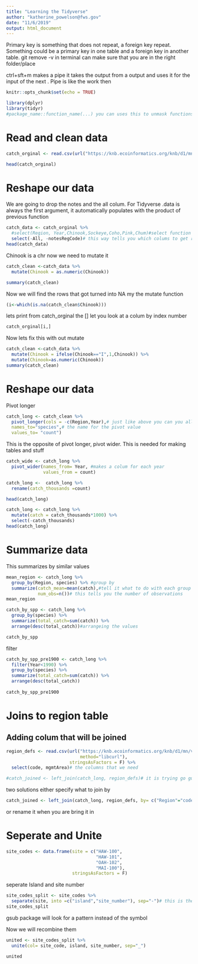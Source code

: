 ```yaml
---
title: "Learning the Tidyverse"
author: "katherine_powelson@fws.gov"
date: "11/6/2019"
output: html_document
---
```

Primary key is something that does not repeat, a foreign key repeat. Something could be a primary key in one table and a foreign key in another table. 
git remove -v in terminal can make sure that you are in the right folder/place

ctrl+sft+m makes a pipe  it takes the output from a output and uses it for the input of the next . Pipe is like the work then
```r
knitr::opts_chunk$set(echo = TRUE)
```

```r
library(dplyr)
library(tidyr)
#package_name::function_name(...) you can uses this to unmask functions  
```
# Read and clean data 
```r
catch_orginal <- read.csv(url("https://knb.ecoinformatics.org/knb/d1/mn/v2/object/df35b.302.1",method="libcurl"),stringsAsFactors = F)

head(catch_orginal)
```


# Reshape our data 
 We are going to drop the notes and the all colum. For Tidyverse .data is always the first argument, it automatically populates with the product of previous function
```r


catch_data <- catch_orginal %>% 
  #select(Region, Year,Chinook,Sockeye,Coho,Pink,Chum)#select function chooses and then renames colums from a table.This tells what to keep. 
  select(-All, -notesRegCode)# this way tells you which colums to get rid of 
head(catch_data)
```
Chinook is a chr now we need to mutate it 
```r
catch_clean <-catch_data %>% 
  mutate(Chinook = as.numeric(Chinook))

summary(catch_clean)
```
Now we will find the rows that got turned into NA my the mutate function 
```r
(i<-which(is.na(catch_clean$Chinook)))
```
lets print from catch_orginal the [] let you look at a colum by index number 
```r
catch_orginal[i,]
```
Now lets fix this with out mutate
```r
catch_clean <-catch_data %>% 
  mutate(Chinook = ifelse(Chinook=="I",1,Chinook)) %>% 
  mutate(Chinook=as.numeric(Chinook))
summary(catch_clean)

```
# Reshape our data 
Pivot longer 
```r
catch_long <- catch_clean %>% 
  pivot_longer(cols = -c(Region,Year),# just like above you can you all c() or -c()
  names_to="species",# the name for the pivot value
  values_to= "count")
```
This is the opposite of pivot longer, pivot wider. This is needed for making tables and stuff 
```r
catch_wide <- catch_long %>%
  pivot_wider(names_from= Year, #makes a colum for each year
              values_from = count)

catch_long <-  catch_long %>% 
  rename(catch_thousands =count)

head(catch_long)  

```
```r
catch_long <- catch_long %>% 
  mutate(catch = catch_thousands*1000) %>% 
  select(-catch_thousands)
head(catch_long)
```

# Summarize data
This summarizes by similar values
```r
mean_region <- catch_long %>% 
  group_by(Region, species) %>% #group by
  summarize(catch_mean=mean(catch),#tell it what to do with each group
            num_obs=n())# this tells you the number of observations 
mean_region

catch_by_spp <- catch_long %>% 
  group_by(species) %>% 
  summarize(total_catch=sum(catch)) %>% 
  arrange(desc(total_catch))#arrangeing the values

catch_by_spp
```

filter 

```r
catch_by_spp_pre1900 <- catch_long %>% 
  filter(Year<1990) %>% 
  group_by(species) %>% 
  summarize(total_catch=sum(catch)) %>% 
  arrange(desc(total_catch))
  
catch_by_spp_pre1900
```

# Joins to region table 
## Adding colum that will be joined 
```r
region_defs <- read.csv(url("https://knb.ecoinformatics.org/knb/d1/mn/v2/object/df35b.303.1",
                            method="libcurl"),
                        stringsAsFactors = F) %>% 
  select(code, mgmtArea)# the columns that we need

```


```r
#catch_joined <- left_join(catch_long, region_defs)# it is trying go guess what to join by but it can't because they are named differently 
```

 two solutions either specify what to join by
```r
catch_joined <- left_join(catch_long, region_defs, by= c("Region"="code")) 

```
or  rename it when you are bring it in 

# Seperate and Unite
```r
site_codes <- data.frame(site = c("HAW-100",
                                  "HAW-101",
                                  "OAH-102",
                                  "MAI-100"),
                         stringsAsFactors = F)
```
seperate Island and site number 

```r
site_codes_split <- site_codes %>% 
  separate(site, into =c("island","site_number"), sep="-")# this is the orginal colum "site" and the name for the new colums 
site_codes_split
```
gsub package will look for a pattern instead of the symbol 

Now we will recombine them 

```r
united <- site_codes_split %>% 
  unite(col= site_code, island, site_number, sep="_")

united
```



